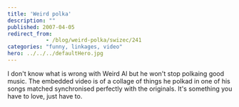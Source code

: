 ```yaml
---
title: 'Weird polka'
description: ""
published: 2007-04-05
redirect_from: 
            - /blog/weird-polka/swizec/241
categories: "funny, linkages, video"
hero: ../../../defaultHero.jpg
---
```

I don't know what is wrong with Weird Al but he won't stop polkaing good music. The embedded video is of a collage of things he polkad in one of his songs matched synchronised perfectly with the originals. It's something you have to love, just have to.